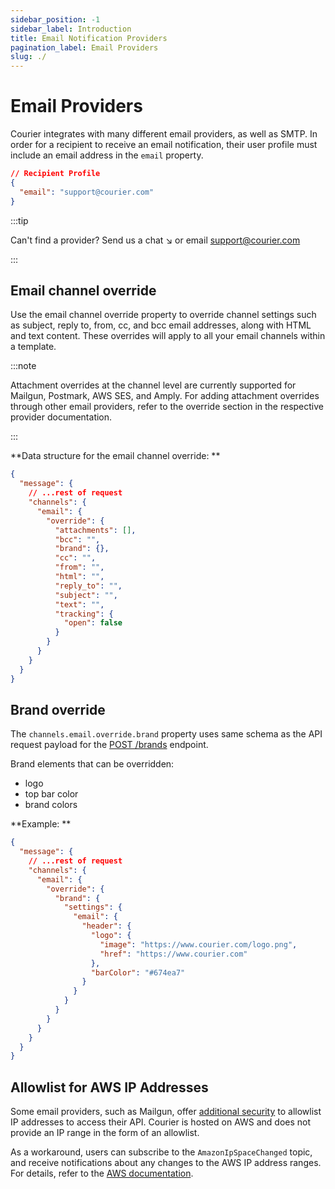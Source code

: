 ```yaml
---
sidebar_position: -1
sidebar_label: Introduction
title: Email Notification Providers
pagination_label: Email Providers
slug: ./
---
```


# Email Providers

Courier integrates with many different email providers, as well as SMTP. In order for a recipient to receive an email notification, their user profile must include an email address in the `email` property.

```json
// Recipient Profile
{
  "email": "support@courier.com"
}
```
:::tip  

Can't find a provider? Send us a chat ↘️ or email support@courier.com

:::

## Email channel override


Use the email channel override property to override channel settings such as subject, reply to, from, cc, and bcc email addresses, along with HTML and text content. These overrides will apply to all your email channels within a template.

:::note

Attachment overrides at the channel level are currently supported for Mailgun, Postmark, AWS SES, and Amply. For adding attachment overrides through other email providers, refer to the override section in the respective provider documentation.

:::

**Data structure for the email channel override:
**

```json
{
  "message": {
    // ...rest of request
    "channels": {
      "email": {
        "override": {
          "attachments": [],
          "bcc": "",
          "brand": {},
          "cc": "",
          "from": "",
          "html": "",
          "reply_to": "",
          "subject": "",
          "text": "",
          "tracking": {
            "open": false
          }
        }
      }
    }
  }
}
```

## Brand override

The `channels.email.override.brand` property uses same schema as the API request payload for the [POST&nbsp;/brands](../../../reference/brands/create-a-brand.mdx) endpoint.

Brand elements that can be overridden:

- logo
- top bar color
- brand colors

**Example:
**

```json
{
  "message": {
    // ...rest of request
    "channels": {
      "email": {
        "override": {
          "brand": {
            "settings": {
              "email": {
                "header": {
                  "logo": {
                    "image": "https://www.courier.com/logo.png",
                    "href": "https://www.courier.com"
                  },
                  "barColor": "#674ea7"
                }
              }
            }
          }
        }
      }
    }
  }
}
```

## Allowlist for AWS IP Addresses

Some email providers, such as Mailgun, offer [additional security](https://help.mailgun.com/hc/en-us/articles/360012244474-IP-Allowlist) to allowlist IP addresses to access their API. Courier is hosted on AWS and does not provide an IP range in the form of an allowlist.

As a workaround, users can subscribe to the `AmazonIpSpaceChanged` topic, and receive notifications about any changes to the AWS IP address ranges. For details, refer to the [AWS documentation](https://docs.aws.amazon.com/general/latest/gr/aws-ip-ranges.html#subscribe-notifications).